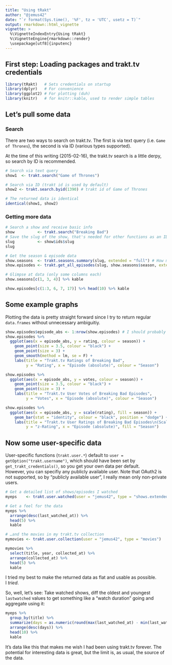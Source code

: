 ```yaml
---
title: "Using tRakt"
author: "@jemus42"
date: "`r format(Sys.time(), '%F', tz = 'UTC', usetz = T)`"
output: rmarkdown::html_vignette
vignette: >
  %\VignetteIndexEntry{Using tRakt}
  %\VignetteEngine{rmarkdown::render}
  \usepackage[utf8]{inputenc}
---
```

## First step: Loading packages and trakt.tv credentials

```r
library(tRakt)   # Sets credentials on startup
library(dplyr)   # For convenience
library(ggplot2) # For plotting (duh)
library(knitr)   # for knitr::kable, used to render simple tables
```

## Let's pull some data

### Search

There are two ways to search on trakt.tv. The first is via text query (i.e. `Game of Thrones`),
the second is via ID (various types supported).  

At the time of this writing (2015-02-16), the trakt.tv search is a little derpy, so search by ID is recommended.

```r
# Search via text query
show1  <- trakt.search("Game of Thrones")

# Search via ID (trakt id is used by default)
show2 <- trakt.search.byid(1390) # trakt id of Game of Thrones

# The returned data is identical
identical(show1, show2)
```

### Getting more data

```r
# Search a show and receive basic info
show          <- trakt.search("Breaking Bad")
# Save the slug of the show, that's needed for other functions as an ID
slug          <- show$ids$slug
slug

# Get the season & episode data
show.seasons  <- trakt.seasons.summary(slug, extended = "full") # How many seasons are there?
show.episodes <- trakt.get_all_episodes(slug, show.seasons$season, extended = "full")

# Glimpse at data (only some columns each)
show.seasons[c(1, 3, 4)] %>% kable

show.episodes[c(1:3, 6, 7, 17)] %>% head(10) %>% kable
```

## Some example graphs

Plotting the data is pretty straight forward since I try to return regular `data.frames` without 
unnecessary ambiguitiy.

```r
show.episodes$episode_abs <- 1:nrow(show.episodes) # I should probably do that for you.
show.episodes %>%
  ggplot(aes(x = episode_abs, y = rating, colour = season)) +
    geom_point(size = 3.5, colour = "black") +
    geom_point(size = 3) + 
    geom_smooth(method = lm, se = F) +
    labs(title = "Trakt.tv Ratings of Breaking Bad", 
         y = "Rating", x = "Episode (absolute)", colour = "Season")

show.episodes %>%
  ggplot(aes(x = episode_abs, y = votes, colour = season)) +
    geom_point(size = 3.5, colour = "black") +
    geom_point(size = 3) + 
    labs(title = "Trakt.tv User Votes of Breaking Bad Episodes", 
         y = "Votes", x = "Episode (absolute)", colour = "Season")

show.episodes %>%
  ggplot(aes(x = episode_abs, y = scale(rating), fill = season)) +
    geom_bar(stat = "identity", colour = "black", position = "dodge") +
    labs(title = "Trakt.tv User Ratings of Breaking Bad Episodes\n(Scaled using mean and standard deviation)", 
         y = "z-Rating", x = "Episode (absolute)", fill = "Season")
```

## Now some user-specific data

User-specific functions (`trakt.user.*`) default to `user = getOption("trakt.username")`, which
should have been set by `get_trakt_credentials()`, so you get your own data per default.  
However, you can specifiy any publicly available user. Note that OAuth2 is not supported, so 
by "publicly available user", I really mean only non-private users.

```r
# Get a detailed list of shows/episodes I watched
myeps    <- trakt.user.watched(user = "jemus42", type = "shows.extended")

# Get a feel for the data
myeps %>% 
  arrange(desc(last_watched_at)) %>% 
  head(5) %>% 
  kable

# …and the movies in my trakt.tv collection
mymovies <- trakt.user.collection(user = "jemus42", type = "movies")

mymovies %>%
  select(title, year, collected_at) %>%
  arrange(collected_at) %>%
  head(5) %>%
  kable
```

I tried my best to make the returned data as flat and usable as possible.  
I *tried*.

So, well, let's see: Take watched shows, diff the oldest and youngest `lastwatched` values
to get something like a "watch duration" going and aggregate using it:

```r
myeps %>% 
  group_by(title) %>% 
  summarize(days = as.numeric(round(max(last_watched_at) - min(last_watched_at)))) %>%
  arrange(desc(days)) %>%
  head(10) %>%
  kable
```

It's data like this that makes me wish I had been using trakt.tv forever. The potential for interesting data is great, but the limit is, as usual, the source of the data.
